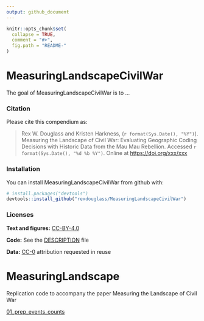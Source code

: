 ```yaml
---
output: github_document
---
```


<!-- README.md is generated from README.Rmd. Please edit that file -->

```r
knitr::opts_chunk$set(
  collapse = TRUE,
  comment = "#>",
  fig.path = "README-"
)
```

# MeasuringLandscapeCivilWar

The goal of MeasuringLandscapeCivilWar is to ...

### Citation

Please cite this compendium as:

> Rex W. Douglass and Kristen Harkness, (`r format(Sys.Date(), "%Y")`). Measuring the Landscape of Civil War: Evaluating
Geographic Coding Decisions with Historic Data from
the Mau Mau Rebellion. Accessed `r format(Sys.Date(), "%d %b %Y")`. Online at <https://doi.org/xxx/xxx>

### Installation

You can install MeasuringLandscapeCivilWar from github with:

```r
# install.packages("devtools")
devtools::install_github("rexdouglass/MeasuringLandscapeCivilWar")
```

### Licenses

**Text and figures:**  [CC-BY-4.0](http://creativecommons.org/licenses/by/4.0/)

**Code:** See the [DESCRIPTION](DESCRIPTION) file

$\textbf{Data:}$ [CC-0](http://creativecommons.org/publicdomain/zero/1.0/) attribution requested in reuse


# MeasuringLandscape
Replication code to accompany the paper Measuring the Landscape of Civil War

[01_prep_events_counts](https://rexdouglass.github.io/MeasuringLandscape/01_prep_events_counts.nb.html)



